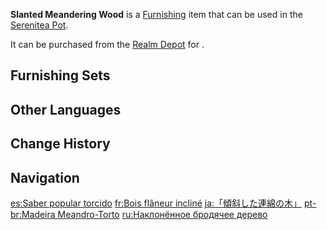 {{Furnishing Infobox
|id             = 372338
|image          = Item Slanted Meandering Wood.png
|category       = Landform
|subcategory    = Tree
|quality        = 2
|adeptal_energy = 10
|load           = 300
|reduced_load   = 300
|description    = A common tree species in [[Sumeru]]. It gained the nickname "Meandering Wood" due to its wide area of distribution.<br>If they grow on soft soil or next to mountains or rocks, their trunks will naturally become slanted.
|source1        = [[Realm Depot]]
}}
'''Slanted Meandering Wood''' is a [[Furnishing]] item that can be used in the [[Serenitea Pot]].

It can be purchased from the [[Realm Depot]] for {{Item|Realm Currency|30|x=40}}.

==Furnishing Sets==
{{Craft Usage|type=Furnishing Set}}

==Other Languages==
{{Other Languages
|default_hidden = 1
|en      = Slanted Meandering Wood
|zhs     = 攲斜弥亘树
|zhs_rm  = Qīxié Mígèn Shù
|zht     = 攲斜彌亙樹
|zht_rm  = Qīxié Mígèn Shù
|ja      = 「傾斜した連綿の木」
|ja_rm   = "Keisha Shita Renmen no Ki"
|ko      = 비스듬히 뻗은 나무
|es      = Saber popular torcido
|fr      = Bois flâneur incliné
|ru      = Наклонённое бродячее дерево
|th      = ต้นคดโค้งเอนเอียง
|th_rm   = 
|vi      = Cây Lan Trải Nghiêng Mình
|de      = Schräger gewundener Baum der Ewigkeit
|id      = Pohon Meliuk Miring
|pt      = Madeira Meandro-Torto
|tr      = Eğik Kıvrımlı Kütük
|it      = Legno tortuoso Inclinato
}}

==Change History==
{{Change History|3.2}}

==Navigation==
{{Furnishing Navbox|exterior}}

[[es:Saber popular torcido]]
[[fr:Bois flâneur incliné]]
[[ja:「傾斜した連綿の木」]]
[[pt-br:Madeira Meandro-Torto]]
[[ru:Наклонённое бродячее дерево]]